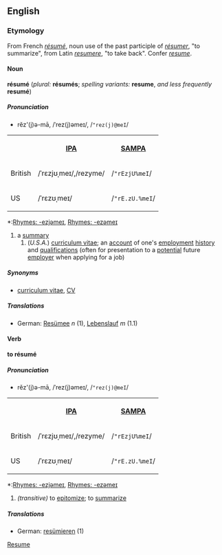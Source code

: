 ==English==
=== Etymology ===
From French ''[[résumé#French|résumé]]'', noun use of the past participle of ''[[résumer#French|résumer]]'', "to summarize", from Latin ''[[resumere]]'', "to take back". Confer ''[[resume#English|resume]]''.
==== Noun ====
'''résumé''' (''plural:'' '''résumés'''; ''spelling variants:'' '''resume''', ''and less frequently'' '''resumé''')
=====Pronunciation=====
*rĕz'(j)ə-mā, /ˈrez(j)əmeɪ/, /<tt>"rez(j)@meI</tt>/
<table>
<tr><th> <th>[[w:IPA|IPA]]<th>[[Pronunciation guide|SAMPA]]</tr>
<tr><td>British</td><td>/ˈrɛzjʊˌmeɪ/,/rezyme/</td> <td>/<tt>"rEzjU%meI</tt>/</td></tr>
<tr><td>US</td> <td>/ˈrɛzʊˌmeɪ/</td> <td>/<tt>"rE.zU.%meI</tt>/</td></tr>
</table>
*:[[Rhymes:English:-ezjəmeɪ|Rhymes: -ezjəmeɪ]], [[Rhymes:English:-ezəmeɪ|Rhymes: -ezəmeɪ]]

# a [[summary]]
##(''U.S.A.'') [[curriculum vitae]]; an [[account]] of one's [[employment]] [[history]] and [[qualification]]s (often for presentation to a [[potential]] future [[employer]] when applying for a job)
=====Synonyms=====
*[[curriculum vitae]], [[CV]]<!-- maybe also c.v. or C.V. -->
=====Translations=====
*German: [[Resümee]] ''n'' (1), [[Lebenslauf]] ''m'' (1.1)

====Verb====
'''to résumé'''
=====Pronunciation=====
*rĕz'(j)ə-mā, /ˈrez(j)əmeɪ/, /<tt>"rez(j)@meI</tt>/
<table>
<tr><th> <th>[[w:IPA|IPA]]<th>[[Pronunciation guide|SAMPA]]</tr>
<tr><td>British</td><td>/ˈrɛzjʊˌmeɪ/,/rezyme/</td> <td>/<tt>"rEzjU%meI</tt>/</td></tr>
<tr><td>US</td> <td>/ˈrɛzʊˌmeɪ/</td> <td>/<tt>"rE.zU.%meI</tt>/</td></tr>
</table>
*:[[Rhymes:English:-ezjəmeɪ|Rhymes: -ezjəmeɪ]], [[Rhymes:English:-ezəmeɪ|Rhymes: -ezəmeɪ]]

#''(transitive)'' to [[epitomize]]; to [[summarize]]

=====Translations=====
*German: [[resümieren]] (1)

[[Category:English words spelled with diacritics or ligatures|Resume]]